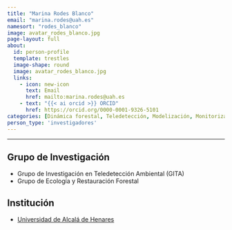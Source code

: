 ```yaml
---
title: "Marina Rodes Blanco"
email: "marina.rodes@uah.es"  
namesort: "rodes_blanco"
image: avatar_rodes_blanco.jpg
page-layout: full
about: 
  id: person-profile
  template: trestles
  image-shape: round
  image: avatar_rodes_blanco.jpg
  links:
    - icon: new-icon
      text: Email
      href: mailto:marina.rodes@uah.es
    - text: "{{< ai orcid >}} ORCID"
      href: https://orcid.org/0000-0001-9326-5101
categories: [Dinámica forestal, Teledetección, Modelización, Monitorización]
person_type: 'investigadores'
---
```

 
<hr>

:::{#person-profile}

## Grupo de Investigación
- Grupo de Investigación en Teledetección Ambiental (GITA)
- Grupo de Ecología y Restauración Forestal

## Institución
- [Universidad de Alcalá de Henares](https://www.uah.es)

:::
